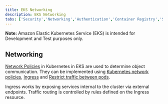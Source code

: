 ```yaml
---
title: EKS Networking
description: EKS Networking
tabs: ['Security','Networking','Authentication','Container Registry','Storage']
---
```

<InlineNotification kind="warning">

**Note:** Amazon Elastic Kubernetes Service (EKS) is intended for Development and Test purposes only.

</InlineNotification>

## Networking

[Network Policies](https://docs.aws.amazon.com/eks/latest/userguide/eks-networking.html) in Kubernetes in EKS are used to determine object communication.
They can be implemented using [Kubernetes network policies](https://docs.aws.amazon.com/eks/latest/userguide/cni-network-policy.html), [Ingress](https://docs.aws.amazon.com/eks/latest/userguide/alb-ingress.html) and [Restrict traffic between pods](https://docs.aws.amazon.com/eks/latest/userguide/cni-network-policy-configure.html).

Ingress works by exposing services internal to the cluster via external endpoints. Traffic routing is controlled by rules defined on the Ingress resource.
